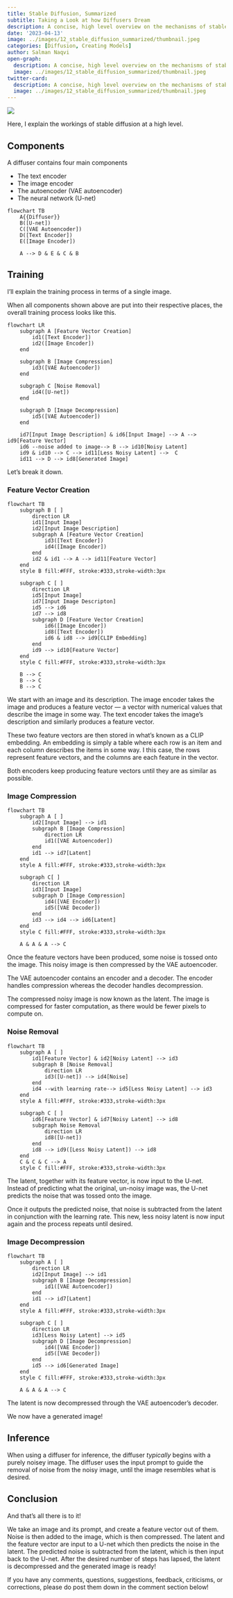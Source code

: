 ```yaml
---
title: Stable Diffusion, Summarized
subtitle: Taking a Look at how Diffusers Dream
description: A concise, high level overview on the mechanisms of stable diffusion.
date: '2023-04-13'
image: ../images/12_stable_diffusion_summarized/thumbnail.jpeg
categories: [Diffusion, Creating Models]
author: Salman Naqvi
open-graph:
  description: A concise, high level overview on the mechanisms of stable diffusion.
  image: ../images/12_stable_diffusion_summarized/thumbnail.jpeg
twitter-card:
  description: A concise, high level overview on the mechanisms of stable diffusion.
  image: ../images/12_stable_diffusion_summarized/thumbnail.jpeg
---
```


![](../images/12_stable_diffusion_summarized/thumbnail.jpeg)

Here, I explain the workings of stable diffusion at a high level.

## Components

A diffuser contains four main components

* The text encoder
* The image encoder
* The autoencoder (VAE autoencoder)
* The neural network (U-net)


```mermaid
flowchart TB
    A{{Diffuser}}
    B([U-net])
    C([VAE Autoencoder])
    D([Text Encoder])
    E([Image Encoder])

    A --> D & E & C & B
```

## Training

I'll explain the training process in terms of a single image.

When all components shown above are put into their respective places, the overall training process looks like this.

:::{.column-screen-inset}
```mermaid
flowchart LR
    subgraph A [Feature Vector Creation]
        id1([Text Encoder])
        id2([Image Encoder])
    end

    subgraph B [Image Compression]
        id3([VAE Autoencoder])
    end

    subgraph C [Noise Removal]
        id4([U-net])
    end

    subgraph D [Image Decompression]
        id5([VAE Autoencoder])
    end

    id7[Input Image Description] & id6[Input Image] --> A --> id9[Feature Vector]
    id6 --noise added to image--> B --> id10[Noisy Latent]
    id9 & id10 --> C --> id11[Less Noisy Latent] -->  C
    id11 --> D --> id8[Generated Image]
```
:::

Let's break it down.

### Feature Vector Creation

:::{.column-body-outset-right}
```mermaid
flowchart TB
    subgraph B [ ]
        direction LR
        id1[Input Image]
        id2[Input Image Description]
        subgraph A [Feature Vector Creation]
            id3([Text Encoder])
            id4([Image Encoder])
        end
        id2 & id1 --> A --> id11[Feature Vector]
    end
    style B fill:#FFF, stroke:#333,stroke-width:3px

    subgraph C [ ]
        direction LR
        id5[Input Image]
        id7[Input Image Descripton]
        id5 --> id6
        id7 --> id8
        subgraph D [Feature Vector Creation]
            id6([Image Encoder])
            id8([Text Encoder])
            id6 & id8 --> id9[CLIP Embedding]
        end
        id9 --> id10[Feature Vector]
    end
    style C fill:#FFF, stroke:#333,stroke-width:3px

    B --> C
    B --> C
    B --> C
```
:::

We start with an image and its description. The image encoder takes the image and produces a feature vector — a vector with numerical values that describe the image in some way. The text encoder takes the image's description and similarly produces a feature vector.

These two feature vectors are then stored in what's known as a CLIP embedding. An embedding is simply a table where each row is an item and each column describes the items in some way. I this case, the rows represent feature vectors, and the columns are each feature in the vector.

Both encoders keep producing feature vectors until they are as similar as possible.

### Image Compression

:::{.column-body-outset-right}
```mermaid
flowchart TB
    subgraph A [ ]
        id2[Input Image] --> id1
        subgraph B [Image Compression]
            direction LR
            id1([VAE Autoencoder])
        end
        id1 --> id7[Latent]
    end
    style A fill:#FFF, stroke:#333,stroke-width:3px

    subgraph C[ ]
        direction LR
        id3[Input Image]
        subgraph D [Image Compression]
            id4([VAE Encoder])
            id5([VAE Decoder])
        end
        id3 --> id4 --> id6[Latent]
    end
    style C fill:#FFF, stroke:#333,stroke-width:3px

    A & A & A --> C
```
:::

Once the feature vectors have been produced, some noise is tossed onto the image. This noisy image is then compressed by the VAE autoencoder.

The VAE autoencoder contains an encoder and a decoder. The encoder handles compression whereas the decoder handles decompression.

The compressed noisy image is now known as the latent. The image is compressed for faster computation, as there would be fewer pixels to compute on.

### Noise Removal

:::{.column-body-outset-right}
```mermaid
flowchart TB
    subgraph A [ ]
        id1[Feature Vector] & id2[Noisy Latent] --> id3
        subgraph B [Noise Removal]
            direction LR
            id3([U-net]) --> id4[Noise]
        end
        id4 --with learning rate--> id5[Less Noisy Latent] --> id3
    end
    style A fill:#FFF, stroke:#333,stroke-width:3px 

    subgraph C [ ]
        id6[Feature Vector] & id7[Noisy Latent] --> id8
        subgraph Noise Removal
            direction LR
            id8([U-net])
        end
        id8 --> id9([Less Noisy Latent]) --> id8
    end
    C & C & C --> A
    style C fill:#FFF, stroke:#333,stroke-width:3px
```
:::

The latent, together with its feature vector, is now input to the U-net. Instead of predicting what the original, un-noisy image was, the U-net predicts the noise that was tossed onto the image.

Once it outputs the predicted noise, that noise is subtracted from the latent in conjunction with the learning rate. This new, less noisy latent is now input again and the process repeats until desired.

### Image Decompression

:::{.column-body-outset-right}
```mermaid
flowchart TB
    subgraph A [ ]
        direction LR
        id2[Input Image] --> id1
        subgraph B [Image Decompression]
            id1([VAE Autoencoder])
        end
        id1 --> id7[Latent]
    end
    style A fill:#FFF, stroke:#333,stroke-width:3px

    subgraph C [ ]
        direction LR
        id3[Less Noisy Latent] --> id5
        subgraph D [Image Decompression]
            id4([VAE Encoder])
            id5([VAE Decoder])
        end
        id5 --> id6[Generated Image]
    end
    style C fill:#FFF, stroke:#333,stroke-width:3px

    A & A & A --> C
```
:::

The latent is now decompressed through the VAE autoencoder's decoder.

We now have a generated image!

## Inference

When using a diffuser for inference, the diffuser _typically_ begins with a purely noisey image. The diffuser uses the input prompt to guide the removal of noise from the noisy image, until the image resembles what is desired.

## Conclusion

And that's all there is to it!

We take an image and its prompt, and create a feature vector out of them. Noise is then added to the image, which is then compressed. The latent and the feature vector are input to a U-net which then predicts the noise in the latent. The predicted noise is subtracted from the latent, which is then input back to the U-net. After the desired number of steps has lapsed, the latent is decompressed and the generated image is ready!

If you have any comments, questions, suggestions, feedback, criticisms, or corrections, please do post them down in the comment section below!